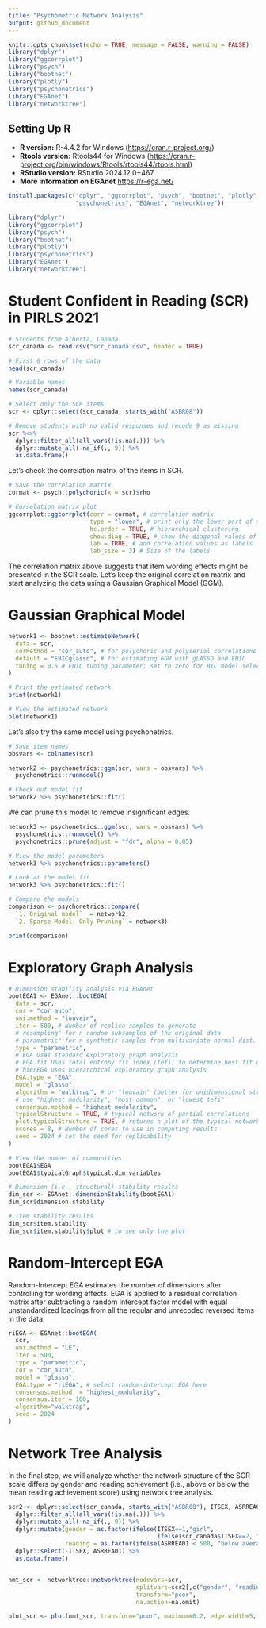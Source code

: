 ```yaml
---
title: "Psychometric Network Analysis"
output: github_document
---
```


```r
knitr::opts_chunk$set(echo = TRUE, message = FALSE, warning = FALSE)
library("dplyr")
library("ggcorrplot")
library("psych")
library("bootnet")
library("plotly")
library("psychonetrics")
library("EGAnet")
library("networktree")
```

## Setting Up R

* **R version:** R-4.4.2 for Windows (<https://cran.r-project.org/>)
* **Rtools version:** Rtools44 for Windows (<https://cran.r-project.org/bin/windows/Rtools/rtools44/rtools.html>)
* **RStudio version:** RStudio 2024.12.0+467
* **More information on EGAnet** <https://r-ega.net/>

```r
install.packages(c("dplyr", "ggcorrplot", "psych", "bootnet", "plotly",
                   "psychonetrics", "EGAnet", "networktree"))

library("dplyr")
library("ggcorrplot")
library("psych")
library("bootnet")
library("plotly")
library("psychonetrics")
library("EGAnet")
library("networktree")
```

# Student Confident in Reading (SCR) in PIRLS 2021 

```r
# Students from Alberta, Canada
scr_canada <- read.csv("scr_canada.csv", header = TRUE)

# First 6 rows of the data
head(scr_canada)

# Variable names
names(scr_canada)

# Select only the SCR items
scr <- dplyr::select(scr_canada, starts_with("ASBR08"))

# Remove students with no valid responses and recode 9 as missing
scr %<>%
  dplyr::filter_all(all_vars(!is.na(.))) %>%
  dplyr::mutate_all(~na_if(., 9)) %>%
  as.data.frame()
```

Let's check the correlation matrix of the items in SCR.

```r
# Save the correlation matrix
cormat <- psych::polychoric(x = scr)$rho

# Correlation matrix plot
ggcorrplot::ggcorrplot(corr = cormat, # correlation matrix
                       type = "lower", # print only the lower part of the matrix
                       hc.order = TRUE, # hierarchical clustering
                       show.diag = TRUE, # show the diagonal values of 1
                       lab = TRUE, # add correlation values as labels
                       lab_size = 3) # Size of the labels
```

The correlation matrix above suggests that item wording effects might be presented in the SCR scale. Let's keep the original correlation matrix and start analyzing the data using a Gaussian Graphical Model (GGM).


# Gaussian Graphical Model

```r
network1 <- bootnet::estimateNetwork(
  data = scr, 
  corMethod = "cor_auto", # for polychoric and polyserial correlations
  default = "EBICglasso", # for estimating GGM with gLASSO and EBIC
  tuning = 0.5 # EBIC tuning parameter; set to zero for BIC model selection
)

# Print the estimated network
print(network1)

# View the estimated network
plot(network1) 
```

Let's also try the same model using psychonetrics.

```r
# Save item names
obsvars <- colnames(scr)

network2 <- psychonetrics::ggm(scr, vars = obsvars) %>%
  psychonetrics::runmodel()

# Check out model fit
network2 %>% psychonetrics::fit()
```

We can prune this model to remove insignificant edges.

```r
network3 <- psychonetrics::ggm(scr, vars = obsvars) %>%
  psychonetrics::runmodel() %>%
  psychonetrics::prune(adjust = "fdr", alpha = 0.05)

# View the model parameters
network3 %>% psychonetrics::parameters()

# Look at the model fit
network3 %>% psychonetrics::fit()

# Compare the models
comparison <- psychonetrics::compare(
  `1. Original model`  = network2,
  `2. Sparse Model: Only Pruning` = network3)

print(comparison)
```

# Exploratory Graph Analysis

```r
# Dimension stability analysis via EGAnet
bootEGA1 <- EGAnet::bootEGA(
  data = scr, 
  cor = "cor_auto",
  uni.method = "louvain",
  iter = 500, # Number of replica samples to generate
  # resampling" for n random subsamples of the original data
  # parametric" for n synthetic samples from multivariate normal dist.
  type = "parametric", 
  # EGA Uses standard exploratory graph analysis
  # EGA.fit Uses total entropy fit index (tefi) to determine best fit of EGA
  # hierEGA Uses hierarchical exploratory graph analysis
  EGA.type = "EGA", 
  model = "glasso", 
  algorithm = "walktrap", # or "louvain" (better for unidimensional structures)
  # use "highest_modularity", "most_common", or "lowest_tefi"
  consensus.method = "highest_modularity", 
  typicalStructure = TRUE, # typical network of partial correlations
  plot.typicalStructure = TRUE, # returns a plot of the typical network
  ncores = 8, # Number of cores to use in computing results
  seed = 2024 # set the seed for replicability
)

# View the number of communities
bootEGA1$EGA
bootEGA1$typicalGraph$typical.dim.variables

# Dimension (i.e., structural) stability results
dim_scr <- EGAnet::dimensionStability(bootEGA1)
dim_scr$dimension.stability

# Item stability results
dim_scr$item.stability
dim_scr$item.stability$plot # to see only the plot
```


# Random-Intercept EGA

Random-Intercept EGA estimates the number of dimensions after controlling for wording effects. EGA is applied to a residual correlation matrix after subtracting a random intercept factor model with equal unstandardized loadings from all the regular and unrecoded reversed items in the data.

```r
riEGA <- EGAnet::bootEGA(
  scr, 
  uni.method = "LE",
  iter = 500,
  type = "parametric",
  cor = "cor_auto",
  model = "glasso",
  EGA.type = "riEGA", # select random-intercept EGA here
  consensus.method	= "highest_modularity", 
  consensus.iter = 100,
  algorithm="walktrap",
  seed = 2024
)
```

# Network Tree Analysis

In the final step, we will analyze whether the network structure of the SCR scale differs by gender and reading achievement (i.e., above or below the mean reading achievement score) using network tree analysis. 

```r
scr2 <- dplyr::select(scr_canada, starts_with("ASBR08"), ITSEX, ASRREA01) %>%
  dplyr::filter_all(all_vars(!is.na(.))) %>%
  dplyr::mutate_all(~na_if(., 9)) %>%
  dplyr::mutate(gender = as.factor(ifelse(ITSEX==1,"girl", 
                                          ifelse(scr_canada$ITSEX==2, "boy", NA))),
                reading = as.factor(ifelse(ASRREA01 < 500, "below average", "above average"))) %>%
  dplyr::select(-ITSEX, ASRREA01) %>%
  as.data.frame()


nmt_scr <- networktree::networktree(nodevars=scr, 
                                    splitvars=scr2[,c("gender", "reading")],
                                    transform="pcor",
                                    na.action=na.omit)

plot_scr <- plot(nmt_scr, transform="pcor", maximum=0.2, edge.width=5, vsize=12, theme="colorblind", tnex = 3, partyargs=list(ep_args = list(justmin = 15), gp = grid::gpar(cex = .6)))
```

